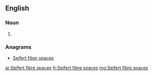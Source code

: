 ==English==

===Noun===
{{head|en|noun plural form}}

# {{plural of|Seifert fibre space|lang=en}}

===Anagrams===
* [[Seifert fiber spaces#English|Seifert fiber spaces]]

[[ar:Seifert fibre spaces]]
[[fr:Seifert fibre spaces]]
[[mg:Seifert fibre spaces]]